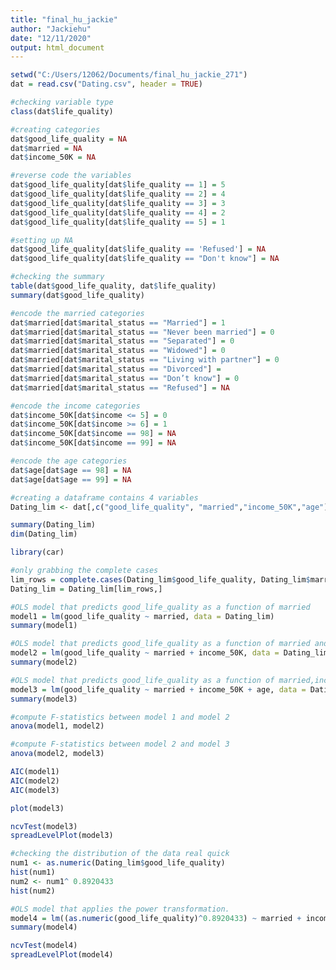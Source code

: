 ```yaml
---
title: "final_hu_jackie"
author: "Jackiehu"
date: "12/11/2020"
output: html_document
---
```


```r
setwd("C:/Users/12062/Documents/final_hu_jackie_271")
dat = read.csv("Dating.csv", header = TRUE)
```

```r
#checking variable type 
class(dat$life_quality)
```

```r
#creating categories
dat$good_life_quality = NA
dat$married = NA
dat$income_50K = NA
```

```r
#reverse code the variables 
dat$good_life_quality[dat$life_quality == 1] = 5
dat$good_life_quality[dat$life_quality == 2] = 4
dat$good_life_quality[dat$life_quality == 3] = 3
dat$good_life_quality[dat$life_quality == 4] = 2
dat$good_life_quality[dat$life_quality == 5] = 1
```


```r
#setting up NA 
dat$good_life_quality[dat$life_quality == 'Refused'] = NA 
dat$good_life_quality[dat$life_quality == "Don't know"] = NA
```

```r
#checking the summary 
table(dat$good_life_quality, dat$life_quality)
summary(dat$good_life_quality)
```

```r
#encode the married categories 
dat$married[dat$marital_status == "Married"] = 1
dat$married[dat$marital_status == "Never been married"] = 0
dat$married[dat$marital_status == "Separated"] = 0
dat$married[dat$marital_status == "Widowed"] = 0
dat$married[dat$marital_status == "Living with partner"] = 0
dat$married[dat$marital_status == "Divorced"] = 
dat$married[dat$marital_status == "Don’t know"] = 0
dat$married[dat$marital_status == "Refused"] = NA
```

```r
#encode the income categories
dat$income_50K[dat$income <= 5] = 0
dat$income_50K[dat$income >= 6] = 1
dat$income_50K[dat$income == 98] = NA
dat$income_50K[dat$income == 99] = NA
```

```r
#encode the age categories
dat$age[dat$age == 98] = NA
dat$age[dat$age == 99] = NA
```

```r
#creating a dataframe contains 4 variables 
Dating_lim <- dat[,c("good_life_quality", "married","income_50K","age")]
```


```r
summary(Dating_lim)
dim(Dating_lim)
```


```r
library(car)
```

```r
#only grabbing the complete cases 
lim_rows = complete.cases(Dating_lim$good_life_quality, Dating_lim$married, Dating_lim$income_50K, Dating_lim$age)
Dating_lim = Dating_lim[lim_rows,]
```


```r
#OLS model that predicts good_life_quality as a function of married 
model1 = lm(good_life_quality ~ married, data = Dating_lim)
summary(model1)
```

```r
#OLS model that predicts good_life_quality as a function of married and income.
model2 = lm(good_life_quality ~ married + income_50K, data = Dating_lim)
summary(model2)
```
```r
#OLS model that predicts good_life_quality as a function of married,income and ages.
model3 = lm(good_life_quality ~ married + income_50K + age, data = Dating_lim)
summary(model3)
```

```r
#compute F-statistics between model 1 and model 2
anova(model1, model2)
```


```r
#compute F-statistics between model 2 and model 3
anova(model2, model3)
```

```r
AIC(model1)
AIC(model2)
AIC(model3)
```

```r
plot(model3)
```
```r
ncvTest(model3)
spreadLevelPlot(model3)

```

```r
#checking the distribution of the data real quick
num1 <- as.numeric(Dating_lim$good_life_quality)
hist(num1)
num2 <- num1^ 0.8920433
hist(num2)
```


```r
#OLS model that applies the power transformation.
model4 = lm((as.numeric(good_life_quality)^0.8920433) ~ married + income_50K + age, data = Dating_lim)
summary(model4)
```

```r
ncvTest(model4)
spreadLevelPlot(model4)
```

